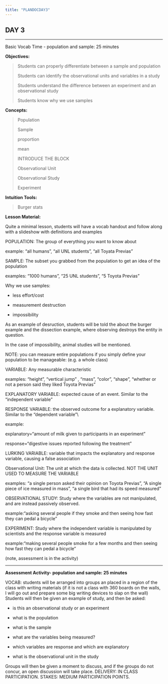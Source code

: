 ```yaml
---
title: "PLANDOCDAY3"
---
```


## DAY 3

------------------------------------------------------------------------

Basic Vocab Time - population and sample: 25 minutes

**Objectives:**

> Students can properly differentiate between a sample and population
>
> Students can identify the observational units and variables in a study
>
> Students understand the difference between an experiment and an observational study
>
> Students know why we use samples

**Concepts:**

> Population
>
> Sample
>
> proportion
>
> mean
>
> INTRODUCE THE BLOCK
>
> Observational Unit
>
> Observational Study
>
> Experiment

**Intuition Tools:**

> Burger stats

**Lesson Material:**

Quite a minimal lesson, students will have a vocab handout and follow along with a slideshow with definitions and examples

POPULATION: The group of everything you want to know about

example: "all humans", "all UNL students", "all Toyata Previas"

SAMPLE: The subset you grabbed from the population to get an idea of the population

examples: "1000 humans", "25 UNL students", "5 Toyota Previas"\

Why we use samples:

-   less effort/cost

-   measurement destruction

-   impossibility

As an example of desruction, students will be told the about the burger example and the dissection example, where observing destroys the entity in question.

In the case of impossibility, animal studies will be mentioned.

NOTE: you can measure entire populations if you simply define your population to be manageable: (e.g. a whole class)

VARIABLE: Any measurable characteristic

examples: "height", "vertical jump" , "mass", "color", "shape", "whether or not a person said they liked Toyota Previas"

EXPLANATORY VARIABLE: expected cause of an event. Similar to the "independent variable"

RESPONSE VARIABLE: the observed outcome for a explanatory variable. Similar to the "dependent variable"\\

example:

explanatory="amount of milk given to participants in an experiment"

response="digestive issues reported following the treatment"

LURKING VARIABLE: variable that impacts the explanatory and response variable, causing a false association

Observational Unit: The unit at which the data is collected. NOT THE UNIT USED TO MEASURE THE VARIABLE

examples: "a single person asked their opinion on Toyota Previas", "A single piece of ice measured in mass", "a single bird that had its speed measured"

OBSERVATIONAL STUDY: Study where the variables are not manipulated, and are instead passively observed.

example:"asking several people if they smoke and then seeing how fast they can pedal a bicycle"

EXPERIMENT: Study where the independent variable is manipulated by scientists and the response variable is measured

example:"making several people smoke for a few months and then seeing how fast they can pedal a bicycle"

(note, assessment is in the activity)

------------------------------------------------------------------------

**Assessment Activity- population and sample: 25 minutes**

VOCAB: students will be arranged into groups an placed in a region of the class with writing materials (if it is not a class with 360 boards on the walls, I will go out and prepare some big writing devices to slap on the wall) Students will then be given an example of study, and then be asked:

-   is this an observational study or an experiment

-   what is the population

-   what is the sample

-   what are the variables being measured?

-   which variables are response and which are explanatory

-   what is the observational unit in the study

Groups will then be given a moment to discuss, and if the groups do not concur, an open discussion will take place. DELIVERY: IN CLASS PARTICIPATION. STAKES: MEDIUM PARTICIPATION POINTS.
